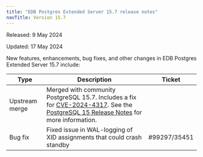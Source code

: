 ```yaml
---
title: "EDB Postgres Extended Server 15.7 release notes"
navTitle: Version 15.7
---
```


Released: 9 May 2024

Updated: 17 May 2024

New features, enhancements, bug fixes, and other changes in EDB Postgres Extended Server 15.7 include:

| Type           | Description                                                                                                                                                                                                                       | Ticket       |
|----------------|-----------------------------------------------------------------------------------------------------------------------------------------------------------------------------------------------------------------------------------|--------------|
| Upstream merge | Merged with community PostgreSQL 15.7. Includes a fix for [CVE-2024-4317](/security/notifications/assessments/cve-2024-4317). See the [PostgreSQL 15 Release Notes](https://www.postgresql.org/docs/15/release-15-7.html) for more information. |              |
| Bug fix        | Fixed issue in WAL-logging of XID assignments that could crash standby                                                                                                                                                            | #99297/35451 |


